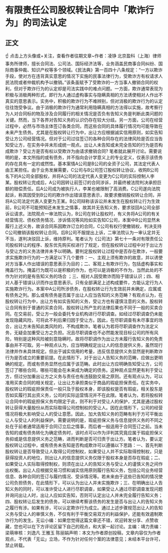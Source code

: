 # 有限责任公司股权转让合同中「欺诈行为」的司法认定
## 正文
☝ 点击上方头像或+关注，查看作者往期文章~作者：凌铮 北京盈科（上海）律师事务所律师，擅长合同法、公司法、国际经济法等，业务涵盖民商事合同纠纷、国际商事仲裁、知识产权等多个领域。《民法典》第一百四十八条规定：“一方以欺诈手段，使对方在违背真实意思的情况下实施的民事法律行为，受欺诈方有权请求人民法院或者仲裁机构予以撤销。”该条虽赋予了受欺诈的一方当事人撤销合同的权利，但对于欺诈行为的认定却是司法实践中的难点问题。一方面，欺诈通常表现为积极与消极两种形式，即行为人通过虚构事实与隐瞒真相的方法诱使相对人作出不真实的意思表示。实务中，积极的欺诈行为不难辨别，但对消极的欺诈行为的认定往往饱受争议。由于消极的欺诈行为通常利用隐瞒真相的方法得以实施，故考察行为人对合同标的物及涉及合同履行的相关情况是否负有告知义务是判断此类问题的关键。然而，当下各界对告知义务的认识仍存在较大分歧。另一方面，公司在经营过程中，必然与市场主体签订各类合同，而这些合同的具体履行情况均可能导致在未来产生债务。尤其是在股权转让行为中，出让方应根据诚实信用原则，如实告知受让方公司经营情况。但对于公司过往签订的各种合同存在的法律风险是否应当告知受让方，在实务中并未形成统一观点。出让人未告知或未完全告知的行为是否构成欺诈？受让方是否有权以受欺诈为由请求撤销合同? 笔者就此展开讨论。需要说明的是，本文所指的或有债务，并不指向会计学意义上的专业定义，仅表示该债务的存在具有一定的或然性。基本案情A公司是B公司的全资子公司，其法定代表人由王某担任。由于业务发展需要，C公司与B公司签订股权转让协议，收购B公司名下的A公司全部股权，并将A公司的法定代表人变更为C公司的实际控制人李某。股权转让完成后，A公司因转让前签订的合同涉诉，并最终被法院判决承担巨额的赔偿责任。后A公司成为被执行人，李某也被限制了高消费。C公司遂向法院起诉，称其因受到B公司的欺诈作出错误意思表示，故要求撤销股权转让合同，并将A公司法定代表人变更为王某。B公司辩称该诉讼并未发生在股权转让行为生效前，B公司不可能预知还未发生之情事，故其并无告知义务，要求驳回A公司全部诉讼请求。法院观点一审法院认为，B公司在转让股权时，有义务将A公司的有关经营情况、债权债务情况、涉诉情况等风险如实告知C公司，本案中B公司显然未履行上述义务，故该合同系因欺诈订立的合同，C公司有权行使撤销权，判决支持C公司撤销该股权转让合同。后B公司不服提出上诉，二审法院认为一审认定并无不当，遂判决驳回上诉，维持原判。笔者认为《公司法》第七十一条对有限责任公司股权转让的程序、股东优先购买权进行了规定，但在股权转让过程中对于出让方与受让方的义务法律并未予以明确。要判定股权转让过程中是否存在欺诈，一般要求实施欺诈行为的一方满足以下几个要件：一、主观上须有欺诈的故意，并以诱使对方当事人作出错误的意思表示为目的；二、客观上有欺诈行为，包括虚构事实和掩盖行为。掩盖行为既可以是积极的作为，也可以是消极的不作为，当然此处的不作为针对的是有告知义务的场合 ；三、相对人因受欺诈而陷于错误认识；四、相对人基于错误认识而作出意思表示。只有全部满足上述构成要件，方能认定行为人实施欺诈行为。本案中A公司所涉债务，在股权转让行为生效前并未确定，应属或有债务之列。那么或有债务是否属于出让人应当告知的义务范畴？有观点认为，在股权转让行为中，出让方有如实告知的义务，受让方也有谨慎注意的义务。股权转让合同有别于普通的买卖合同，股权转让所产生的法律后果也不同于一般的买卖合同。在交易前，受让方一般会委托专业机构进行尽职调查。如经过尽职调查仍未能发现隐藏风险，可将此不利后果归因于受让方。因此，在尽职调查有未尽事宜的场合，出让方未告知此类风险的，不构成欺诈。笔者认为若将尽职调查作为法定义务，无疑会加重受让方之负担。况且尽职调查也不必然能发现目标公司的所有风险，特别是这种风险被刻意隐瞒时。故将尽职调作为出让方未履行告知义务的免责事由并不可取。另一种观点认为，应当明确规定出让人的信息提供义务，虽然现行法律并作未具体规定。但出于诚实信用的考量，违反信息提供义务显然是判断欺诈行为是否成立的重要前提。在此情形下，对于出让人告知义务的范畴，应做出更明确的规定。而或有债务显然也应属于该范畴。此时出让方应明确告知受让方，公司签订了哪些合同，哪些可能会在未来成为确定的债务。这种观点显然更有利于受让方，但过分加重出让方之义务与责任也有违鼓励交易之原则。还有观点认为，可以准用买卖合同的相关规定，让出让方承担类似于商品的瑕疵担保责任。在实务中，股权转让的瑕疵担保责任一般只及于股权本身，即该股权是否有瑕疵，相关股东是否如实履行其出资义务，公司的实际运营情况并不在此限。笔者认为，若将股权转让合同中的瑕疵担保义务均限定于此，则不利于对受让人的保护，尤其是通过股权转让获得大量股份从而实际取得公司控制权的受让人。因在此情形下，公司的经营情况将极大影响受让人的受让意愿。因此，加大告知义务的范畴有利于方可平衡出让人与受让人的利益保护。需要说明的是，瑕疵担保义务与信息提供义务的不同之处在于前者通常适用于合同订立后之情事，而后者一般适用于合同签订之前。当未告知的或有债务转化为确定债务时，该时点可以作为评判其究竟应属于瑕疵担保义务抑或是信息提供义务之范畴，进而判断是否可归责于出让方。笔者认为，要认定股权转让过程中，或有债务未告知是否构成欺诈可以遵循以下思路：一、首先判断股权转让是否导致受让人取得公司控制权，如果受让人并不实际取得控制权，只是获得投资人的地位，则出让人的信息提供义务仅限于股权本身是否存在瑕疵；二、如果受让人实际取得控制权，则须在出让人的告知义务与受让人的谨慎义务之间作出权衡。出让人应根据交易习惯和诚实信用原则履行告知义务，包括公司业务经营信息、各种合同的签订与履约情况、受诉情况等。若未来由于这些已告知的情况使公司负担债务，在此情形下，可以认为出让人并未实施欺诈；三、在明确出让人告知义务的同时，可以准许受让人进行尽职调查，如果受让人通过尽职调查发现问题并询问出让人时，出让人应如实告知，否则可认定出让人并未完全履行告知义务；四、股权转让后发生的债务，可以继续考察该债务的发生是否与出让人的告知义务之履行有涉。如果有涉，可以认定欺诈行为成立。通过上述步骤规范出让人的告知义务与受让人的审慎义务，不仅有利于平衡交易双方的利益保护，还能有效遏制欺诈行为的发生。无讼小编：如果您觉得这篇文章还不错，欢迎转发分享、点赞收藏，您也可以在下方评论区留下自己的观点，和大家一起讨论。主编：靖力责编：梁萌审核：刘逸凡 王雅玉 陈丽娟声明：本文为作者原创投稿，文章内容仅为作者观点，不代表「无讼」立场，不作为针对任何个案的法律意见；未经本平台许可，禁止转载。